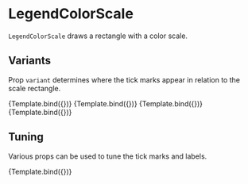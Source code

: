 
# LegendColorScale

<Meta title="Core/Components/Legends/LegendColorScale" />

`LegendColorScale` draws a rectangle with a color scale.

<ArgsTable of={LegendColorScale} />

## Variants

Prop `variant` determines where the tick marks appear in relation to the scale rectangle.

<Canvas>
    <Story
        name="bottom"
        args={{
            variant: 'bottom',
            position: [0, 0],
            size: [80, 12],
            horizontal: true,
        }}
        component={LegendColorScale}
        decorators={[ChartWithColorLegendDecorator]}
    >
        {Template.bind({})}
    </Story>
    <Story
        name="top"
        args={{
            variant: 'top',
            position: [0, 24],
            size: [80, 12],
            horizontal: true,
        }}
        component={LegendColorScale}
        decorators={[ChartWithColorLegendDecorator]}
    >
        {Template.bind({})}
    </Story>
    <Story
        name="left"
        args={{
            variant: 'left',
            position: [60, 24],
            size: [12, 100],
            horizontal: false,
        }}
        component={LegendColorScale}
        decorators={[ChartWithColorLegendDecorator]}
    >
        {Template.bind({})}
    </Story>
    <Story
        name="right"
        args={{
            variant: 'right',
            position: [0, 24],
            size: [12, 100],
            horizontal: false,
        }}
        component={LegendColorScale}
        decorators={[ChartWithColorLegendDecorator]}
    >
        {Template.bind({})}
    </Story>
</Canvas>

## Tuning

Various props can be used to tune the tick marks and labels.

<Canvas>
    <Story
        name="tuning ticks"
        args={{
            variant: 'bottom',
            horizontal: true,
            position: [0, 0],
            size: [80, 12],
            ticks: 3,
            tickSize: 0,
            labelOffset: 6,
            style: { strokeWidth: 1, stroke: '#222222' },
        }}
        component={LegendColorScale}
        decorators={[ChartWithColorLegendDecorator]}
    >
        {Template.bind({})}
    </Story>
</Canvas>
